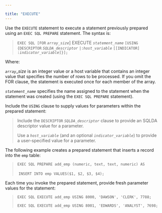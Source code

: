 ---

title: "EXECUTE"
---

<div id="execute" class="registered_link"></div>

Use the `EXECUTE` statement to execute a statement previously prepared using an `EXEC SQL PREPARE` statement. The syntax is:

> `EXEC SQL [FOR` *`array_size`*] EXECUTE *`statement_name`*
>   `[USING {DESCRIPTOR` *`SQLDA_descriptor`*
>   `|:`*`host_variable`* `[[INDICATOR] :`*`indicator_variable`*`]}];`

Where:

*`array`*_*size* is an integer value or a host variable that contains an integer value that specifies the number of rows to be processed. If you omit the FOR clause, the statement is executed once for each member of the array.

*`statement_name`* specifies the name assigned to the statement when the statement was created (using the `EXEC SQL PREPARE` statement).

Include the `USING` clause to supply values for parameters within the prepared statement:

> Include the `DESCRIPTOR` *`SQLDA_descriptor`* clause to provide an SQLDA descriptor value for a parameter.
>
> Use a *`host_variable`* (and an optional *`indicator_variable`*) to provide a user-specified value for a parameter.

The following example creates a prepared statement that inserts a record into the `emp` table:

> `EXEC SQL PREPARE add_emp (numeric, text, text, numeric) AS`
>
> ​    `INSERT INTO emp VALUES($1, $2, $3, $4);`

Each time you invoke the prepared statement, provide fresh parameter values for the statement:

> `EXEC SQL EXECUTE add_emp USING 8000, 'DAWSON', 'CLERK', 7788;`
>
> `EXEC SQL EXECUTE add_emp USING 8001, 'EDWARDS', 'ANALYST', 7698;`